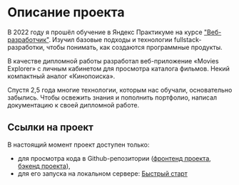 # Описание проекта

В 2022 году я прошёл обучение в Яндекс Практикуме на курсе ["Веб-разработчик"](https://practicum.yandex.ru/web/). Изучил базовые подходы и технологии fullstack-разработки, чтобы понимать, как создаются программные продукты.

В качестве дипломной работы разработал веб-приложение «Movies Explorer» с личным кабинетом для просмотра каталога фильмов. Некий компактный аналог «Кинопоиска».

Спустя 2,5 года многие технологии, которым нас обучали, основательно забылись. Чтобы освежить знания и пополнить портфолио, написал документацию к своей дипломной работе.

## Ссылки на проект

В настоящий момент проект доступен только:
- для просмотра кода в Github-репозитории ([фронтенд проекта](https://github.com/pnrf/movies-explorer-frontend), [бэкенд проекта](https://github.com/pnrf/movies-explorer-api)),
- для его запуска на локальном сервере: [Быстрый старт](/portfolio/movies-explorer/quick-start)